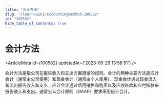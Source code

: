 ```yaml
---
title: "会计方法"
slug: "/learn/wiki/accountingmethod-100582"
id: "100582"
hide_table_of_contents: true
---
```



# 会计方法

<ArticleMeta id={100582} updatedAt={'2023-09-26 13:58:51'} />
<div className='border-solid border-b border-t-0 my-4 border-[var(--ifm-color-gray-300)]' />

会计方法是指公司在报告收入和支出方面遵循的规则。会计的两种主要方法是应计会计（通常由公司使用）和现金会计（通常由个人使用）。现金会计通过现金流入和流出报告收入和支出；应计会计通过信用销售和购买以及应收账款和应付账款来报告收入和支出。通常公认会计原则（GAAP）要求采用应计会计。

